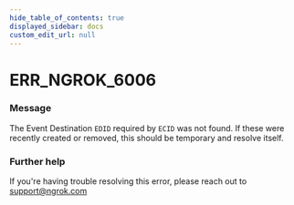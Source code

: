 ```yaml
---
hide_table_of_contents: true
displayed_sidebar: docs
custom_edit_url: null
---
```



# ERR_NGROK_6006

### Message
The Event Destination `EDID` required by `ECID` was not found. If these were recently created or removed, this should be temporary and resolve itself.

### Further help
If you're having trouble resolving this error, please reach out to [support@ngrok.com](mailto:support@ngrok.com?subject=Help%20with%20ERR_NGROK_6006)


<ErrorDetails error='err_ngrok_6006' />
